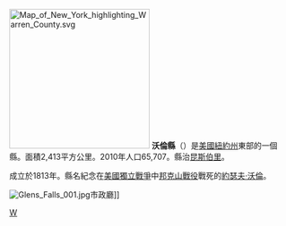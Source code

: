 {{Otheruses|沃倫縣|subject=美國紐約州的一縣|other=同名的縣}}
{{noteTA
|G1=USState
|1=zh-hans:县;zh-hk:縣;zh-tw:郡;
}}
[[File:Map_of_New_York_highlighting_Warren_County.svg|250px]]
'''沃倫縣'''（{{lang-en|Warren County}}）是[[美國|美國]][[紐約州|紐約州]]東部的一個縣。面積2,413平方公里。2010年人口65,707。縣治[[昆斯伯里_(紐約州)|昆斯伯里]]。

成立於1813年。縣名紀念在[[美國獨立戰爭|美國獨立戰爭]]中[[邦克山戰役|邦克山戰役]]戰死的[[約瑟夫·沃倫|約瑟夫·沃倫]]。

[[File:Glens_Falls_001.jpg|thumb]]市政廳]]
{{New York}}

[[Category:紐約州行政區劃|W]]